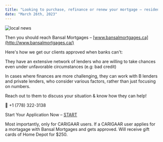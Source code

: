 ```yaml
---
title: "Looking to purchase, refinance or renew your mortgage – residential or commercial"
date: "March 26th, 2023"
---
```


<img src="/locals/local7.png" alt="local news" />

Then you should reach Bansal Mortgages – [www.bansalmortgages.ca](http://www.bansalmortgages.ca/)

Here's how we get our clients approved when banks can't:

They have an extensive network of lenders who are willing to take chances even under unfavorable circumstances (e.g: bad credit)

In cases where finances are more challenging, they can work with B lenders and private lenders, who consider various factors, rather than just focusing on numbers.

Reach out to them to discuss your situation & know how they can help!

📲 +1 (778) 322-3138

Start Your Application Now – [START](https://www.meetquoteshack.com/mortgage)

Most importantly, only for CARIGAAR users. If a CARIGAAR user applies for a mortagage with Bansal Mortgages and gets approved. Will receive gift cards of Home Depot for $250.
